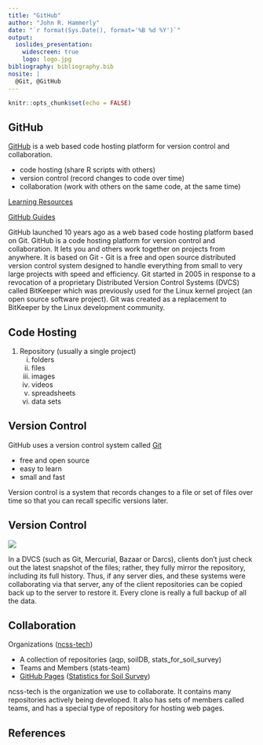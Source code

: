 ---
title: "GitHub"
author: "John R. Hammerly"
date: "`r format(Sys.Date(), format='%B %d %Y')`"
output:
  ioslides_presentation:
    widescreen: true
    logo: logo.jpg
bibliography: bibliography.bib
nosite: |
  @Git, @GitHub
---

```{r setup, include=FALSE}
knitr::opts_chunk$set(echo = FALSE)
```

## GitHub

[GitHub](https://github.com/) is a web based code hosting platform for version control and collaboration.

 - code hosting (share R scripts with others)
 - version control (record changes to code over time)
 - collaboration (work with others on the same code, at the same time)
 
 [Learning Resources](https://help.github.com/articles/git-and-github-learning-resources/)  
 
 [GitHub Guides](https://guides.github.com/)

<div class="notes">
GitHub launched 10 years ago as a web based code hosting platform based on Git.  GitHub is a code hosting platform for version control and collaboration. It lets you and others work together on projects from anywhere.  It is based on Git - Git is a free and open source distributed version control system designed to handle everything from small to very large projects with speed and efficiency.  Git started in 2005 in response to a revocation of a proprietary Distributed Version Control Systems (DVCS) called BitKeeper which was previously used for the Linux kernel project (an open source software project).  Git was created as a replacement to BitKeeper by the Linux development community.  
</div>

## Code Hosting

  1. Repository (usually a single project)  
        i) folders  
        ii) files  
        iii) images  
        iv) videos  
        v) spreadsheets  
        vi) data sets  

## Version Control

GitHub uses a version control system called [Git](https://git-scm.com/)

- free and open source
- easy to learn
- small and fast

<div class="notes">
Version control is a system that records changes to a file or set of files over time so that you can recall specific versions later.
</div>

## Version Control

![](distributed.png)

<div class="notes">
In a DVCS (such as Git, Mercurial, Bazaar or Darcs), clients don't just check out the latest snapshot of the files; rather, they fully mirror the repository, including its full history. Thus, if any server dies, and these systems were collaborating via that server, any of the client repositories can be copied back up to the server to restore it. Every clone is really a full backup of all the data.
</div>

## Collaboration

Organizations ([ncss-tech](https://github.com/ncss-tech))

- A collection of repositories (aqp, soilDB, stats_for_soil_survey)
- Teams and Members (stats-team)
- [GitHub Pages](https://guides.github.com/features/pages/) ([Statistics for Soil Survey](http://ncss-tech.github.io/stats_for_soil_survey/chapters/))

<div class="notes">
ncss-tech is the organization we use to collaborate.  It contains many repositories actively being developed.  It also has sets of members called teams, and has a special type of repository for hosting web pages.
</div>

## References

